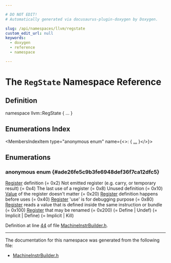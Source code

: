 ```yaml
---

# DO NOT EDIT!
# Automatically generated via docusaurus-plugin-doxygen by Doxygen.

slug: /api/namespaces/llvm/regstate
custom_edit_url: null
keywords:
  - doxygen
  - reference
  - namespace

---
```





# The `RegState` Namespace Reference

<DoxygenPage pluginConfig={pluginConfig}>



## Definition

<CodeBlock>namespace llvm::RegState &#123; ... &#125;</CodeBlock>

## Enumerations Index

<MembersIndex>

<MembersIndexItem
  type="anonymous enum"
  name={<>:  &#123; <a href="#ade26fe5c9b3fe6948def36f7ca12dfc5">...</a> &#125;</>}>
</MembersIndexItem>

</MembersIndex>


<SectionDefinition>

## Enumerations

### anonymous enum  {#ade26fe5c9b3fe6948def36f7ca12dfc5}

<MemberDefinition
  prototype="anonymous enum ">

<EnumerationList title="Enumeration values">

<Link id="ade26fe5c9b3fe6948def36f7ca12dfc5a72c17e2ff2d5af62a30e56ac152aa8d5" />
<EnumerationListItem name="Define">
<a href="/docs/api/classes/llvm/register">Register</a> definition (= 0x2)
</EnumerationListItem>

<Link id="ade26fe5c9b3fe6948def36f7ca12dfc5a0fec8ba6f4a4dc758b725205985eee99" />
<EnumerationListItem name="Implicit">
Not emitted register (e.g. carry, or temporary result) (= 0x4)
</EnumerationListItem>

<Link id="ade26fe5c9b3fe6948def36f7ca12dfc5a9ddde91ef09476d28a088fe57f8e2921" />
<EnumerationListItem name="Kill">
The last use of a register (= 0x8)
</EnumerationListItem>

<Link id="ade26fe5c9b3fe6948def36f7ca12dfc5a2fee1a7db4e84247a193a9af1f907013" />
<EnumerationListItem name="Dead">
Unused definition (= 0x10)
</EnumerationListItem>

<Link id="ade26fe5c9b3fe6948def36f7ca12dfc5ab502f975742e9bff6d6dd7b49439b806" />
<EnumerationListItem name="Undef">
<a href="/docs/api/classes/llvm/value">Value</a> of the register doesn&#39;t matter (= 0x20)
</EnumerationListItem>

<Link id="ade26fe5c9b3fe6948def36f7ca12dfc5acf55f329675ba5045a4863c7a018209b" />
<EnumerationListItem name="EarlyClobber">
<a href="/docs/api/classes/llvm/register">Register</a> definition happens before uses (= 0x40)
</EnumerationListItem>

<Link id="ade26fe5c9b3fe6948def36f7ca12dfc5a14af644ca4aff07a3768974c824ac9d5" />
<EnumerationListItem name="Debug">
<a href="/docs/api/classes/llvm/register">Register</a> &#39;use&#39; is for debugging purpose (= 0x80)
</EnumerationListItem>

<Link id="ade26fe5c9b3fe6948def36f7ca12dfc5a7fcf0a8c65265b4519b79fa537bbd8a0" />
<EnumerationListItem name="InternalRead">
<a href="/docs/api/classes/llvm/register">Register</a> reads a value that is defined inside the same instruction or bundle (= 0x100)
</EnumerationListItem>

<Link id="ade26fe5c9b3fe6948def36f7ca12dfc5a4c5b26e761294db59c1ad1cc6fc1d0ba" />
<EnumerationListItem name="Renamable">
<a href="/docs/api/classes/llvm/register">Register</a> that may be renamed (= 0x200)
</EnumerationListItem>

<Link id="ade26fe5c9b3fe6948def36f7ca12dfc5adb3c6bd94c0588ae581c154972651bfd" />
<EnumerationListItem name="DefineNoRead">
 (= Define | Undef)
</EnumerationListItem>

<Link id="ade26fe5c9b3fe6948def36f7ca12dfc5a833922eca2ad0eab70573ba1f5fba9af" />
<EnumerationListItem name="ImplicitDefine">
 (= Implicit | Define)
</EnumerationListItem>

<Link id="ade26fe5c9b3fe6948def36f7ca12dfc5acff74dc04327bef6824ecb2e3648d0f0" />
<EnumerationListItem name="ImplicitKill">
 (= Implicit | Kill)
</EnumerationListItem>

</EnumerationList>

Definition at line <a href="/docs/api/files/include/include/llvm/include/llvm/codegen/machineinstrbuilder-h/#l00044">44</a> of file <a href="/docs/api/files/include/include/llvm/include/llvm/codegen/machineinstrbuilder-h">MachineInstrBuilder.h</a>.
</MemberDefinition>

</SectionDefinition>

<hr/>

The documentation for this namespace was generated from the following file:

<ul>
<li><a href="/docs/api/files/include/include/llvm/include/llvm/codegen/machineinstrbuilder-h">MachineInstrBuilder.h</a></li>
</ul>

</DoxygenPage>
